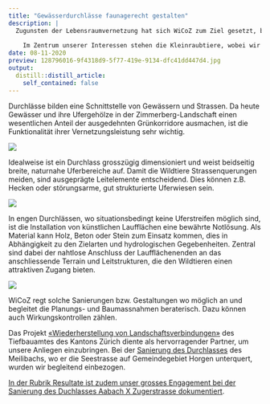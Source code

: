 ```yaml
---
title: "Gewässerdurchlässe faunagerecht gestalten"
description: |
  Zugunsten der Lebensraumvernetzung hat sich WiCoZ zum Ziel gesetzt, beratende Arbeit hinsichtlich faunagerechter Sanierungen und Gestaltungen von Gewässerdurchlässen zu leisten.
  
    Im Zentrum unserer Interessen stehen die Kleinraubtiere, wobei wir uns uns nach der Schweizer Norm 640 696 und dementsprechenden Merkblättern richten.
date: 08-11-2020
preview: 128796016-9f4318d9-5f77-419e-9134-dfc41dd447d4.jpg
output:
  distill::distill_article:
    self_contained: false
---
```


Durchlässe bilden eine Schnittstelle von Gewässern und Strassen. Da heute Gewässer und ihre Ufergehölze in der Zimmerberg-Landschaft einen wesentlichen Anteil der ausgedehnten Grünkorridore ausmachen, ist die Funktionalität ihrer Vernetzungsleistung sehr wichtig. 

![](https://user-images.githubusercontent.com/49158554/128794777-065577f4-17a8-4141-9d87-702b9aed7007.jpg)

Idealweise ist ein Durchlass grosszügig dimensioniert und weist beidseitig breite, naturnahe Uferbereiche auf. Damit die Wildtiere Strassenquerungen meiden, sind ausgeprägte Leitelemente entscheidend. Dies können z.B. Hecken oder störungsarme, gut strukturierte Uferwiesen sein. 

![](https://user-images.githubusercontent.com/49158554/128795851-33a438db-b6fd-4d78-a0cc-64bfb8e6291d.JPG)

In engen Durchlässen, wo situationsbedingt keine Uferstreifen möglich sind, ist die Installation von künstlichen Laufflächen eine bewährte Notlösung. Als Material kann Holz, Beton oder Stein zum Einsatz kommen, dies in Abhängigkeit zu den Zielarten und hydrologischen Gegebenheiten. 
Zentral sind dabei der nahtlose Anschluss der Laufflächenenden an das anschliessende Terrain und Leitstrukturen, die den Wildtieren einen attraktiven Zugang bieten.

![](https://user-images.githubusercontent.com/49158554/128794393-5f3243fb-7b07-492d-814d-ab430894a289.jpg)

WiCoZ regt solche Sanierungen bzw. Gestaltungen wo möglich an und begleitet die Planungs- und Baumassnahmen beraterisch. Dazu können auch Wirkungskontrollen zählen. 

Das Projekt <a href="https://naturschutz.ch/hintergrund/portrait/interview-stolpersteine-und-chancen-fu%CC%88r-neue-verbindungen/144666" target="_blank">«Wiederherstellung von Landschaftsverbindungen»</a> des Tiefbauamtes des Kantons Zürich diente als hervorragender Partner, um unsere Anliegen einzubringen.
Bei der <a href="https://naturschutz.ch/hintergrund/wissen/im-durchgang-queren-fuchs-und-hase-die-autobahn/143122" target="_blank">Sanierung des Durchlasses</a> des Meilibachs, wo er die Seestrasse auf Gemeindegebiet Horgen unterquert, wurden wir begleitend einbezogen.

[In der Rubrik Resultate ist zudem unser grosses Engagement bei der Sanierung des Duchlasses Aabach X Zugerstrasse dokumentiert](/wirkungskontrolle/2021-08-11-effekt-der-faunagerechten-sanierung-des-durchlasses-zugerstrasse/).


